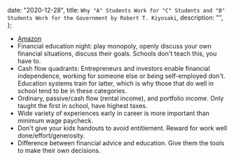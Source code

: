 
  date: "2020-12-28",
  title: `Why "A" Students Work for "C" Students and "B" Students Work for the Government by Robert T. Kiyosaki`,
  description: "",
};


- [Amazon](https://www.amazon.com/gp/product/1612680763)
- Financial education night: play monopoly, openly discuss your own financial situations, discuss their goals. Schools don't teach this, you have to.
- Cash flow quadrants: Entrepreneurs and investors enable financial independence, working for someone else or being self-employed don't. Education systems train for latter, which is why those that do well in school tend to be in these categories.
- Ordinary, passive/cash flow (rental income), and portfolio income. Only taught the first in school, have highest taxes.
- Wide variety of experiences early in career is more important than minimum wage paycheck.
- Don't give your kids handouts to avoid entitlement. Reward for work well done/effort/generosity.
- Difference between financial advice and education. Give them the tools to make their own decisions.
